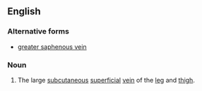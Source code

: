==English==

===Alternative forms===
*[[greater saphenous vein]]

===Noun===
{{en-noun}}
{{wikipedia}}

# {{anatomy}} The large [[subcutaneous]] [[superficial]] [[vein]] of the [[leg]] and [[thigh]].